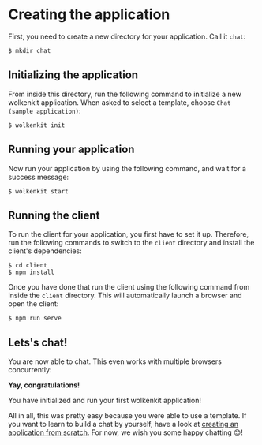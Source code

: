 
# Creating the application

First, you need to create a new directory for your application. Call it `chat`:

```shell
$ mkdir chat
```

## Initializing the application

From inside this directory, run the following command to initialize a new wolkenkit application. When asked to select a template, choose `Chat (sample application)`:

```shell
$ wolkenkit init
```

## Running your application

Now run your application by using the following command, and wait for a success message:

```shell
$ wolkenkit start
```

## Running the client

To run the client for your application, you first have to set it up. Therefore, run the following commands to switch to the `client` directory and install the client's dependencies:

```shell
$ cd client
$ npm install
```

Once you have done that run the client using the following command from inside the `client` directory. This will automatically launch a browser and open the client:

```shell
$ npm run serve
```

## Lets's chat!

You are now able to chat. This even works with multiple browsers concurrently:

<StaticImage src='chat.png' alt='The chat application' />

<Hint type='congrats'>

  **Yay, congratulations!**

  You have initialized and run your first wolkenkit application!

</Hint>

All in all, this was pretty easy because you were able to use a template. If you want to learn to build a chat by yourself, have a look at [creating an application from scratch](../../../guides/creating-an-application-from-scratch/setting-the-objective/). For now, we wish you some happy chatting 😊!
